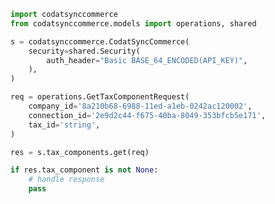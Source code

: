 ```python GetTaxComponent.py
import codatsynccommerce
from codatsynccommerce.models import operations, shared

s = codatsynccommerce.CodatSyncCommerce(
    security=shared.Security(
        auth_header="Basic BASE_64_ENCODED(API_KEY)",
    ),
)

req = operations.GetTaxComponentRequest(
    company_id='8a210b68-6988-11ed-a1eb-0242ac120002',
    connection_id='2e9d2c44-f675-40ba-8049-353bfcb5e171',
    tax_id='string',
)

res = s.tax_components.get(req)

if res.tax_component is not None:
    # handle response
    pass
```
